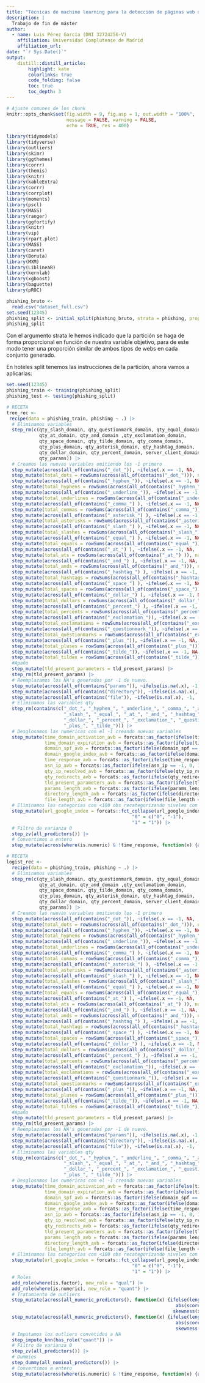 ---
title: "Técnicas de machine learning para la detección de páginas web de phishing"
description: |
  Trabajo de fin de máster
author:
  - name: Luis Pérez García (DNI 32724256-V)
    affiliation: Universidad Complutense de Madrid
    affiliation_url: 
date: "`r Sys.Date()`"
output:
    distill::distill_article:
        highlight: kate
        colorlinks: true
        code_folding: false
        toc: true            
        toc_depth: 3     
---

```{r setup, include = FALSE}
# Ajuste comunes de los chunk
knitr::opts_chunk$set(fig.width = 9, fig.asp = 1, out.width = "100%",
                      message = FALSE, warning = FALSE,
                      echo = TRUE, res = 400)
```

```{r}
library(tidymodels)
library(tidyverse)
library(outliers)
library(skimr)
library(ggthemes)
library(corrr)
library(themis)
library(knitr)
library(kableExtra)
library(corrr)
library(corrplot)
library(moments)
library(pscl)
library(MASS)
library(ranger)
library(ggfortify)
library(knitr)
library(vip)
library(rpart.plot)
library(MASS)
library(caret)
library(Boruta)
library(MXM)
library(LiblineaR)
library(kernlab)
library(xgboost)
library(baguette)
library(pROC)
```

```{r}
phishing_bruto <- 
  read.csv("dataset_full.csv")
set.seed(12345)
phishing_split <- initial_split(phishing_bruto, strata = phishing, prop = 0.75)
phishing_split
```

Con el argumento strata le hemos indicado que la partición se haga de forma 
proporcional en función de nuestra variable objetivo, para de este modo tener una 
proporción similar de ambos tipos de webs en cada conjunto generado.

En hoteles split tenemos las instrucciones de la partición, ahora vamos a aplicarlas:

```{r}
set.seed(12345)
phishing_train <- training(phishing_split)
phishing_test <- testing(phishing_split)
```






```{r}
# RECETA
tree_rec <- 
 recipe(data = phishing_train, phishing ~ .) |> 
  # Eliminamos variables
  step_rm(c(qty_slash_domain, qty_questionmark_domain, qty_equal_domain,
            qty_at_domain, qty_and_domain ,qty_exclamation_domain, 
            qty_space_domain, qty_tilde_domain, qty_comma_domain, 
            qty_plus_domain, qty_asterisk_domain, qty_hashtag_domain, 
            qty_dollar_domain, qty_percent_domain, server_client_domain, 
            qty_params)) |> 
  # Creamos las nuevas variables omitiendo los -1 primero
  step_mutate(across(all_of(contains("_dot_")), ~ifelse(.x == -1, NA, .x))) |> 
  step_mutate(total_dots = rowSums(across(all_of(contains("_dot_"))), na.rm = TRUE)) |> 
  step_mutate(across(all_of(contains("_hyphen_")), ~ifelse(.x == -1, NA, .x))) |> 
  step_mutate(total_hyphens = rowSums(across(all_of(contains("_hyphen_"))), na.rm = TRUE)) |>
  step_mutate(across(all_of(contains("_underline_")), ~ifelse(.x == -1, NA, .x))) |> 
  step_mutate(total_underlines = rowSums(across(all_of(contains("_underline_"))), na.rm = TRUE)) |>
  step_mutate(across(all_of(contains("_comma_") ), ~ifelse(.x == -1, NA, .x))) |> 
  step_mutate(total_commas = rowSums(across(all_of(contains("_comma_"))), na.rm = TRUE)) |>
  step_mutate(across(all_of(contains("_asterisk_") ), ~ifelse(.x == -1, NA, .x))) |> 
  step_mutate(total_asterisks = rowSums(across(all_of(contains("_asterisk_"))), na.rm = TRUE)) |>
  step_mutate(across(all_of(contains("_slash_") ), ~ifelse(.x == -1, NA, .x))) |> 
  step_mutate(total_slashes = rowSums(across(all_of(contains("_slash_"))), na.rm = TRUE)) |>
  step_mutate(across(all_of(contains("_equal_") ), ~ifelse(.x == -1, NA, .x))) |> 
  step_mutate(total_equals = rowSums(across(all_of(contains("_equal_"))), na.rm = TRUE)) |>
  step_mutate(across(all_of(contains("_at_") ), ~ifelse(.x == -1, NA, .x))) |> 
  step_mutate(total_ats = rowSums(across(all_of(contains("_at_") )), na.rm = TRUE)) |>
  step_mutate(across(all_of(contains("_and_") ), ~ifelse(.x == -1, NA, .x))) |> 
  step_mutate(total_ands = rowSums(across(all_of(contains("_and_"))), na.rm = TRUE)) |>
  step_mutate(across(all_of(contains("_hashtag_") ), ~ifelse(.x == -1, NA, .x))) |> 
  step_mutate(total_hashtags = rowSums(across(all_of(contains("_hashtag_"))), na.rm = TRUE)) |>
  step_mutate(across(all_of(contains("_space_") ), ~ifelse(.x == -1, NA, .x))) |> 
  step_mutate(total_spaces = rowSums(across(all_of(contains("_space_"))), na.rm = TRUE)) |>
  step_mutate(across(all_of(contains("_dollar_") ), ~ifelse(.x == -1, NA, .x))) |> 
  step_mutate(total_dollars = rowSums(across(all_of(contains("_dollar_"))), na.rm = TRUE)) |>
  step_mutate(across(all_of(contains("_percent_") ), ~ifelse(.x == -1, NA, .x))) |> 
  step_mutate(total_percents = rowSums(across(all_of(contains("_percent_"))), na.rm = TRUE)) |>
  step_mutate(across(all_of(contains("_exclamation_")), ~ifelse(.x == -1, NA, .x))) |> 
  step_mutate(total_exclamations = rowSums(across(all_of(contains("_exclamation"))), na.rm = TRUE)) |>
  step_mutate(across(all_of(contains("_questionmark_")), ~ifelse(.x == -1, NA, .x))) |> 
  step_mutate(total_questionmarks = rowSums(across(all_of(contains("_exclamation_"))), na.rm = TRUE)) |>
  step_mutate(across(all_of(contains("_plus_")), ~ifelse(.x == -1, NA, .x))) |> 
  step_mutate(total_pluses = rowSums(across(all_of(contains("_plus_"))), na.rm = TRUE)) |>
  step_mutate(across(all_of(contains("_tilde_")), ~ifelse(.x == -1, NA, .x))) |> 
  step_mutate(total_tildes = rowSums(across(all_of(contains("_tilde_"))), na.rm = TRUE)) |>
  #Apaño
  step_mutate(tld_present_parameters = tld_present_params) |>
  step_rm(tld_present_params) |> 
  # Reemplazamos los NA's generados por -1 de nuevo.
  step_mutate(across(all_of(contains("params")), ~ifelse(is.na(.x), -1, .x))) |>
  step_mutate(across(all_of(contains("directory")), ~ifelse(is.na(.x), -1, .x))) |>
  step_mutate(across(all_of(contains("file")), ~ifelse(is.na(.x), -1, .x))) |>
  # Eliminamos las variables qty
  step_rm(contains(c("_dot_", "_hyphen_", "_underline_", "_comma_", "_asterisk_", 
                     "_slash_", "_equal_", "_at_", "_and_", "_hashtag_", "_space_", 
                     "_dollar_", "_percent_", "_exclamation_", "_questionmark_", 
                     "_plus_", "_tilde_"))) |>
  # Desglosamos las numéricas con el -1 creando nuevas variables
  step_mutate(time_domain_activation_avb = forcats::as_factor(ifelse(time_domain_activation == -1, 0, 1)),
              time_domain_expiration_avb = forcats::as_factor(ifelse(time_domain_expiration == -1, 0, 1)),
              domain_spf_avb = forcats::as_factor(ifelse(domain_spf == -1, 0, 1)),
              domain_google_index_avb = forcats::as_factor(ifelse(domain_google_index == -1, 0, 1)),
              time_response_avb = forcats::as_factor(ifelse(time_response == -1, 0, 1)),
              asn_ip_avb = forcats::as_factor(ifelse(asn_ip == -1, 0, 1)),
              qty_ip_resolved_avb = forcats::as_factor(ifelse(qty_ip_resolved == -1, 0, 1)),
              qty_redirects_avb = forcats::as_factor(ifelse(qty_redirects == -1, 0, 1)),
              tld_present_parameters_avb = forcats::as_factor(ifelse(tld_present_parameters == -1, 0, 1)),
              params_length_avb = forcats::as_factor(ifelse(params_length == -1, 0, 1)),
              directory_length_avb = forcats::as_factor(ifelse(directory_length == -1, 0, 1)),
              file_length_avb = forcats::as_factor(ifelse(file_length == -1, 0, 1))) |> 
  # Eliminamos las categorías con <100 obs recategorizando niveles con el nivel modal
  step_mutate(url_google_index = forcats::fct_collapse(url_google_index, 
                                              "0" = c("0", "-1"),
                                              "1" = "1")) |> 
  # Filtro de varianza 0
  step_zv(all_predictors()) |> 
  # Convertimos a entero
  step_mutate(across(where(is.numeric) & !time_response, function(x) {as.integer(x)}))
```



```{r}
# RECETA
logist_rec <- 
  recipe(data = phishing_train, phishing ~ .) |> 
  # Eliminamos variables
  step_rm(c(qty_slash_domain, qty_questionmark_domain, qty_equal_domain,
            qty_at_domain, qty_and_domain ,qty_exclamation_domain, 
            qty_space_domain, qty_tilde_domain, qty_comma_domain, 
            qty_plus_domain, qty_asterisk_domain, qty_hashtag_domain, 
            qty_dollar_domain, qty_percent_domain, server_client_domain, 
            qty_params)) |> 
  # Creamos las nuevas variables omitiendo los -1 primero
  step_mutate(across(all_of(contains("_dot_")), ~ifelse(.x == -1, NA, .x))) |> 
  step_mutate(total_dots = rowSums(across(all_of(contains("_dot_"))), na.rm = TRUE)) |> 
  step_mutate(across(all_of(contains("_hyphen_")), ~ifelse(.x == -1, NA, .x))) |> 
  step_mutate(total_hyphens = rowSums(across(all_of(contains("_hyphen_"))), na.rm = TRUE)) |>
  step_mutate(across(all_of(contains("_underline_")), ~ifelse(.x == -1, NA, .x))) |> 
  step_mutate(total_underlines = rowSums(across(all_of(contains("_underline_"))), na.rm = TRUE)) |>
  step_mutate(across(all_of(contains("_comma_") ), ~ifelse(.x == -1, NA, .x))) |> 
  step_mutate(total_commas = rowSums(across(all_of(contains("_comma_"))), na.rm = TRUE)) |>
  step_mutate(across(all_of(contains("_asterisk_") ), ~ifelse(.x == -1, NA, .x))) |> 
  step_mutate(total_asterisks = rowSums(across(all_of(contains("_asterisk_"))), na.rm = TRUE)) |>
  step_mutate(across(all_of(contains("_slash_") ), ~ifelse(.x == -1, NA, .x))) |> 
  step_mutate(total_slashes = rowSums(across(all_of(contains("_slash_"))), na.rm = TRUE)) |>
  step_mutate(across(all_of(contains("_equal_") ), ~ifelse(.x == -1, NA, .x))) |> 
  step_mutate(total_equals = rowSums(across(all_of(contains("_equal_"))), na.rm = TRUE)) |>
  step_mutate(across(all_of(contains("_at_") ), ~ifelse(.x == -1, NA, .x))) |> 
  step_mutate(total_ats = rowSums(across(all_of(contains("_at_") )), na.rm = TRUE)) |>
  step_mutate(across(all_of(contains("_and_") ), ~ifelse(.x == -1, NA, .x))) |> 
  step_mutate(total_ands = rowSums(across(all_of(contains("_and_"))), na.rm = TRUE)) |>
  step_mutate(across(all_of(contains("_hashtag_") ), ~ifelse(.x == -1, NA, .x))) |> 
  step_mutate(total_hashtags = rowSums(across(all_of(contains("_hashtag_"))), na.rm = TRUE)) |>
  step_mutate(across(all_of(contains("_space_") ), ~ifelse(.x == -1, NA, .x))) |> 
  step_mutate(total_spaces = rowSums(across(all_of(contains("_space_"))), na.rm = TRUE)) |>
  step_mutate(across(all_of(contains("_dollar_") ), ~ifelse(.x == -1, NA, .x))) |> 
  step_mutate(total_dollars = rowSums(across(all_of(contains("_dollar_"))), na.rm = TRUE)) |>
  step_mutate(across(all_of(contains("_percent_") ), ~ifelse(.x == -1, NA, .x))) |> 
  step_mutate(total_percents = rowSums(across(all_of(contains("_percent_"))), na.rm = TRUE)) |>
  step_mutate(across(all_of(contains("_exclamation_")), ~ifelse(.x == -1, NA, .x))) |> 
  step_mutate(total_exclamations = rowSums(across(all_of(contains("_exclamation"))), na.rm = TRUE)) |>
  step_mutate(across(all_of(contains("_questionmark_")), ~ifelse(.x == -1, NA, .x))) |> 
  step_mutate(total_questionmarks = rowSums(across(all_of(contains("_exclamation_"))), na.rm = TRUE)) |>
  step_mutate(across(all_of(contains("_plus_")), ~ifelse(.x == -1, NA, .x))) |> 
  step_mutate(total_pluses = rowSums(across(all_of(contains("_plus_"))), na.rm = TRUE)) |>
  step_mutate(across(all_of(contains("_tilde_")), ~ifelse(.x == -1, NA, .x))) |> 
  step_mutate(total_tildes = rowSums(across(all_of(contains("_tilde_"))), na.rm = TRUE)) |>
  #Apaño
  step_mutate(tld_present_parameters = tld_present_params) |>
  step_rm(tld_present_params) |> 
  # Reemplazamos los NA's generados por -1 de nuevo.
  step_mutate(across(all_of(contains("params")), ~ifelse(is.na(.x), -1, .x))) |>
  step_mutate(across(all_of(contains("directory")), ~ifelse(is.na(.x), -1, .x))) |>
  step_mutate(across(all_of(contains("file")), ~ifelse(is.na(.x), -1, .x))) |>
  # Eliminamos las variables qty
  step_rm(contains(c("_dot_", "_hyphen_", "_underline_", "_comma_", "_asterisk_", 
                     "_slash_", "_equal_", "_at_", "_and_", "_hashtag_", "_space_", 
                     "_dollar_", "_percent_", "_exclamation_", "_questionmark_", 
                     "_plus_", "_tilde_"))) |>
  # Desglosamos las numéricas con el -1 creando nuevas variables
  step_mutate(time_domain_activation_avb = forcats::as_factor(ifelse(time_domain_activation == -1, 0, 1)),
              time_domain_expiration_avb = forcats::as_factor(ifelse(time_domain_expiration == -1, 0, 1)),
              domain_spf_avb = forcats::as_factor(ifelse(domain_spf == -1, 0, 1)),
              domain_google_index_avb = forcats::as_factor(ifelse(domain_google_index == -1, 0, 1)),
              time_response_avb = forcats::as_factor(ifelse(time_response == -1, 0, 1)),
              asn_ip_avb = forcats::as_factor(ifelse(asn_ip == -1, 0, 1)),
              qty_ip_resolved_avb = forcats::as_factor(ifelse(qty_ip_resolved == -1, 0, 1)),
              qty_redirects_avb = forcats::as_factor(ifelse(qty_redirects == -1, 0, 1)),
              tld_present_parameters_avb = forcats::as_factor(ifelse(tld_present_parameters == -1, 0, 1)),
              params_length_avb = forcats::as_factor(ifelse(params_length == -1, 0, 1)),
              directory_length_avb = forcats::as_factor(ifelse(directory_length == -1, 0, 1)),
              file_length_avb = forcats::as_factor(ifelse(file_length == -1, 0, 1))) |> 
  # Eliminamos las categorías con <100 obs recategorizando niveles con el nivel modal
  step_mutate(url_google_index = forcats::fct_collapse(url_google_index, 
                                              "0" = c("0", "-1"),
                                              "1" = "1")) |> 
  # Roles
  add_role(where(is.factor), new_role = "qual") |> 
  add_role(where(is.numeric), new_role = "quant") |> 
  # Tratamiento de outliers
  step_mutate(across(all_numeric_predictors(), function(x) {ifelse(length(unique(x)) >= 10 & 
                                                              abs(scores(x, type = "mad")) > 3 & 
                                                             skewness(x) > 3, NA, x)})) |> 
  step_mutate(across(all_numeric_predictors(), function(x) {ifelse(length(unique(x)) >= 10 & 
                                                              abs(scores(x, type = "z")) > 2.5 & 
                                                              skewness(x) <= 3, NA, x)})) |> 
  # Imputamos los outliers convetidos a NA
  step_impute_knn(has_role("quant")) |> 
  # Filtro de varianza 0
  step_zv(all_predictors()) |> 
  # Dummies
  step_dummy(all_nominal_predictors()) |> 
  # Convertimos a entero
  step_mutate(across(where(is.numeric) & !time_response, function(x) {as.integer(x)}))
```

